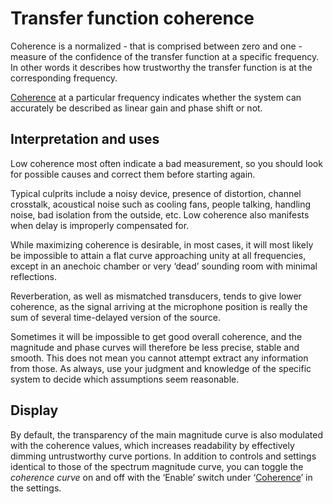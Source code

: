 # Transfer function coherence
Coherence is a normalized - that is comprised between zero and one - measure of the confidence of the transfer function at a specific frequency.  
In other words it describes how trustworthy the transfer function is at the corresponding frequency.

[Coherence](13_Transfer_function_measurement_05_Setup_03_Coherence.md) at a particular frequency indicates whether the system can accurately be described as linear gain and phase shift or not.

## Interpretation and uses
Low coherence most often indicate a bad measurement, so you should look for possible causes and correct them before starting again.

Typical culprits include a noisy device, presence of distortion, channel crosstalk, acoustical noise such as cooling fans, people talking, handling noise, bad isolation from the outside, etc.
Low coherence also manifests when delay is improperly compensated for.

While maximizing coherence is desirable, in most cases, it will most likely be impossible to attain a flat curve approaching unity at all frequencies, except in an anechoic chamber or very 'dead' sounding room with minimal reflections.

Reverberation, as well as mismatched transducers, tends to give lower coherence, as the signal arriving at the microphone position is really the sum of several time-delayed version of the source.

Sometimes it will be impossible to get good overall coherence, and the magnitude and phase curves will therefore be less precise, stable and smooth.
This does not mean you cannot attempt extract any information from those. As always, use your judgment and knowledge of the specific system to decide which assumptions seem reasonable.

## Display
By default, the transparency of the main magnitude curve is also modulated with the coherence values, which increases readability by effectively dimming untrustworthy curve portions.
In addition to controls and settings identical to those of the spectrum magnitude curve, you can toggle the <i>coherence curve</i> on and off with the 'Enable' switch under '[Coherence](13_Transfer_function_measurement_05_Setup_03_Coherence.md)' in the settings.

<!-- TODO: validate it is default on -->
